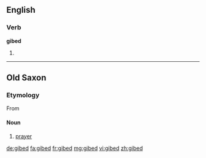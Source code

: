 {{also|ġibed}}
==English==

===Verb===
'''gibed'''

# {{past of|gibe}}

----

==Old Saxon==

===Etymology===
From {{prefix|gi|bed|lang=osx}}

====Noun====
{{osx-noun|g=n}}

# [[prayer]]

[[de:gibed]]
[[fa:gibed]]
[[fr:gibed]]
[[mg:gibed]]
[[vi:gibed]]
[[zh:gibed]]